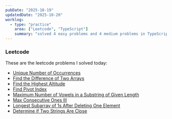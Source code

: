 ```yaml
---
pubDate: "2025-10-19"
updatedDate: "2025-10-20"
worklog:
  - type: "practice"
    area: ["Leetcode", "TypeScript"]
    summary: "solved 4 easy problems and 4 medium problems in TypeScript"
---
```


### Leetcode

These are the leetcode problems I solved today:

- [Unique Number of Occurrences](https://leetcode.com/problems/unique-number-of-occurrences/)
- [Find the Difference of Two Arrays](https://leetcode.com/problems/find-the-difference-of-two-arrays/)
- [Find the Highest Altitude](https://leetcode.com/problems/find-the-highest-altitude/)
- [Find Pivot Index](https://leetcode.com/problems/find-pivot-index/)
- [Maximum Number of Vowels in a Substring of Given Length](https://leetcode.com/problems/maximum-number-of-vowels-in-a-substring-of-given-length/)
- [Max Consecutive Ones III](https://leetcode.com/problems/max-consecutive-ones-iii/)
- [Longest Subarray of 1s After Deleting One Element](https://leetcode.com/problems/longest-subarray-of-1s-after-deleting-one-element/)
- [Determine if Two Strings Are Close](https://leetcode.com/problems/determine-if-two-strings-are-close/)
